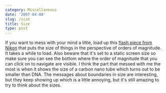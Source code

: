 ```yaml
---
category: Miscellaneous
date: '2007-04-08'
slug: /size
title: Size
type: post
---
```



If you want to mess with your mind a little, load up this
[flash piece from Nikon](http://www.nikon.co.jp/main/eng/feelnikon/discovery/universcale/index_f.htm)
that puts the size of things in the perspective of orders of
magnitude. It takes a while to load. Also beware that it's set to a
static screen size so make sure you can see the bottom where the
order of magnitude that you can click on to navigate are visible. I
think the part that messed with me the most is when it shows the
size of a carbon nano tube which turns out to be smaller than DNA.
The messages about boundaries in size are interesting, but they
keep showing up which is a little annoying, but it's still amazing
to try to think about the sizes.
